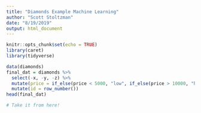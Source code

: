 ```yaml
---
title: "Diamonds Example Machine Learning"
author: "Scott Stoltzman"
date: "8/19/2019"
output: html_document
---
```


```r
knitr::opts_chunk$set(echo = TRUE)
library(caret)
library(tidyverse)
```


```r
data(diamonds)
final_dat = diamonds %>%
  select(-x, -y, -z) %>%
  mutate(price = if_else(price < 5000, "low", if_else(price > 10000, "high", "medium"))) %>%
  mutate(id = row_number())
head(final_dat)
```

```r
# Take it from here!
```




